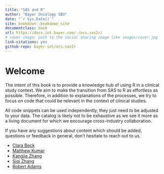 ```yaml
--- 
title: "SAS and R"
author: "Bayer Oncology SBU"
date: "`r Sys.Date()`"
site: bookdown::bookdown_site
documentclass: book
url: https://docs.int.bayer.com/-/ocs.sas2r/
# cover-image: path to the social sharing image like images/cover.jpg
link-citations: yes
github-repo: bayer-int/ocs.sas2r
---
```


# Welcome

The intent of this book is to provide a knowledge hub of using R in a clinical study context. We aim to make the transition from SAS to R as effortless as possible. Therefore, in addition to explanations of the processes, we try to focus on code that could be relevant in the context of clinical studies.

All code snippets can be used independently, they just need to be adjusted to your data. The catalog is likely not to be exhaustive as we see it more as a living document for which we encourage cross-industry collaboration.

If you have any suggestions about content which should be added, questions or feedback in general, don’t hesitate to reach out to us.

* [Clara Beck](https://github.com/ClaraBeckBayer)
* [Matthew Kumar](https://github.com/mattkumar)
* [Kangjie Zhang](https://github.com/kaz462)
* [Siqi Zhang](https://github.com/iqis)
* [Robert Adams](https://github.com/)
